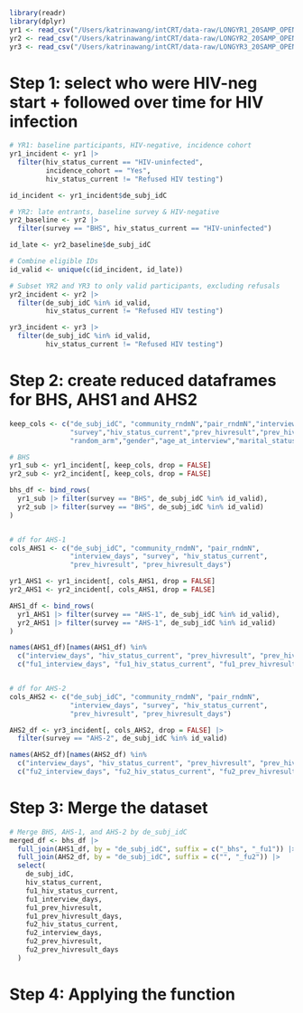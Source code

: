 ```r
library(readr)
library(dplyr)
yr1 <- read_csv("/Users/katrinawang/intCRT/data-raw/LONGYR1_20SAMP_OPEN.csv")
yr2 <- read_csv("/Users/katrinawang/intCRT/data-raw/LONGYR2_20SAMP_OPEN.csv")
yr3 <- read_csv("/Users/katrinawang/intCRT/data-raw/LONGYR3_20SAMP_OPEN.csv")
```

# Step 1: select who were HIV-neg start + followed over time for HIV infection
```r
# YR1: baseline participants, HIV-negative, incidence cohort
yr1_incident <- yr1 |>
  filter(hiv_status_current == "HIV-uninfected",
         incidence_cohort == "Yes",
         hiv_status_current != "Refused HIV testing")

id_incident <- yr1_incident$de_subj_idC

# YR2: late entrants, baseline survey & HIV-negative
yr2_baseline <- yr2 |>
  filter(survey == "BHS", hiv_status_current == "HIV-uninfected")

id_late <- yr2_baseline$de_subj_idC

# Combine eligible IDs
id_valid <- unique(c(id_incident, id_late))

# Subset YR2 and YR3 to only valid participants, excluding refusals
yr2_incident <- yr2 |>
  filter(de_subj_idC %in% id_valid,
         hiv_status_current != "Refused HIV testing")

yr3_incident <- yr3 |>
  filter(de_subj_idC %in% id_valid,
         hiv_status_current != "Refused HIV testing")
```

# Step 2: create reduced dataframes for BHS, AHS1 and AHS2
```r
keep_cols <- c("de_subj_idC", "community_rndmN","pair_rndmN","interview_days",
               "survey","hiv_status_current","prev_hivresult","prev_hivresult_days",
               "random_arm","gender","age_at_interview","marital_status","education","alcohol_lastsex") 

# BHS
yr1_sub <- yr1_incident[, keep_cols, drop = FALSE]
yr2_sub <- yr2_incident[, keep_cols, drop = FALSE]

bhs_df <- bind_rows(
  yr1_sub |> filter(survey == "BHS", de_subj_idC %in% id_valid),
  yr2_sub |> filter(survey == "BHS", de_subj_idC %in% id_valid)
)


# df for AHS-1
cols_AHS1 <- c("de_subj_idC", "community_rndmN", "pair_rndmN",
               "interview_days", "survey", "hiv_status_current",
               "prev_hivresult", "prev_hivresult_days")

yr1_AHS1 <- yr1_incident[, cols_AHS1, drop = FALSE]
yr2_AHS1 <- yr2_incident[, cols_AHS1, drop = FALSE]

AHS1_df <- bind_rows(
  yr1_AHS1 |> filter(survey == "AHS-1", de_subj_idC %in% id_valid),
  yr2_AHS1 |> filter(survey == "AHS-1", de_subj_idC %in% id_valid)
)

names(AHS1_df)[names(AHS1_df) %in%
  c("interview_days", "hiv_status_current", "prev_hivresult", "prev_hivresult_days")] <-
  c("fu1_interview_days", "fu1_hiv_status_current", "fu1_prev_hivresult", "fu1_prev_hivresult_days")


# df for AHS-2
cols_AHS2 <- c("de_subj_idC", "community_rndmN", "pair_rndmN",
               "interview_days", "survey", "hiv_status_current",
               "prev_hivresult", "prev_hivresult_days")

AHS2_df <- yr3_incident[, cols_AHS2, drop = FALSE] |>
  filter(survey == "AHS-2", de_subj_idC %in% id_valid)

names(AHS2_df)[names(AHS2_df) %in%
  c("interview_days", "hiv_status_current", "prev_hivresult", "prev_hivresult_days")] <-
  c("fu2_interview_days", "fu2_hiv_status_current", "fu2_prev_hivresult", "fu2_prev_hivresult_days")

```

# Step 3: Merge the dataset
```r
# Merge BHS, AHS-1, and AHS-2 by de_subj_idC
merged_df <- bhs_df |>
  full_join(AHS1_df, by = "de_subj_idC", suffix = c("_bhs", "_fu1")) |>
  full_join(AHS2_df, by = "de_subj_idC", suffix = c("", "_fu2")) |>
  select(
    de_subj_idC,
    hiv_status_current,
    fu1_hiv_status_current,
    fu1_interview_days,
    fu1_prev_hivresult,
    fu1_prev_hivresult_days,
    fu2_hiv_status_current,
    fu2_interview_days,
    fu2_prev_hivresult,
    fu2_prev_hivresult_days
  )
```

# Step 4: Applying the function
```r

```


